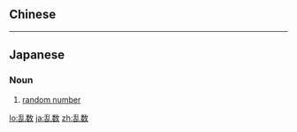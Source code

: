 {{also|亂數}}
==Chinese==
{{zh-see|亂數}}

----

==Japanese==
{{ja-kanjitab|らん|すう|yomi=on}}

===Noun===
{{ja-noun|らんすう|kyu=亂數}}

# [[random number]] {{gloss|any of a sequence of random numbers}}

[[lo:乱数]]
[[ja:乱数]]
[[zh:乱数]]